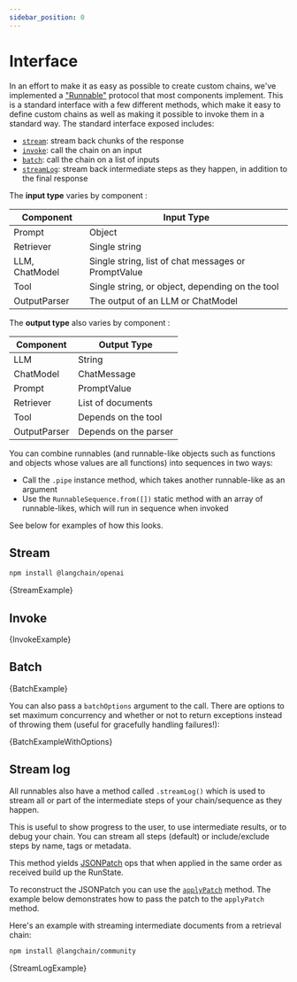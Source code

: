 ```yaml
---
sidebar_position: 0
---
```



# Interface

In an effort to make it as easy as possible to create custom chains, we've implemented a ["Runnable"](https://api.js.langchain.com/classes/schema_runnable.Runnable.html) protocol that most components implement.
This is a standard interface with a few different methods, which make it easy to define custom chains as well as making it possible to invoke them in a standard way. The standard interface exposed includes:

- [`stream`](/docs/expression_language/interface#stream): stream back chunks of the response
- [`invoke`](/docs/expression_language/interface#invoke): call the chain on an input
- [`batch`](/docs/expression_language/interface#batch): call the chain on a list of inputs
- [`streamLog`](/docs/expression_language/interface#stream-log): stream back intermediate steps as they happen, in addition to the final response

The **input type** varies by component :

| Component      | Input Type                                          |
| -------------- | --------------------------------------------------- |
| Prompt         | Object                                              |
| Retriever      | Single string                                       |
| LLM, ChatModel | Single string, list of chat messages or PromptValue |
| Tool           | Single string, or object, depending on the tool     |
| OutputParser   | The output of an LLM or ChatModel                   |

The **output type** also varies by component :

| Component    | Output Type           |
| ------------ | --------------------- |
| LLM          | String                |
| ChatModel    | ChatMessage           |
| Prompt       | PromptValue           |
| Retriever    | List of documents     |
| Tool         | Depends on the tool   |
| OutputParser | Depends on the parser |

You can combine runnables (and runnable-like objects such as functions and objects whose values are all functions) into sequences in two ways:

- Call the `.pipe` instance method, which takes another runnable-like as an argument
- Use the `RunnableSequence.from([])` static method with an array of runnable-likes, which will run in sequence when invoked

See below for examples of how this looks.

## Stream



<IntegrationInstallTooltip></IntegrationInstallTooltip>

```bash npm2yarn
npm install @langchain/openai
```

<CodeBlock language="typescript">{StreamExample}</CodeBlock>

## Invoke


<CodeBlock language="typescript">{InvokeExample}</CodeBlock>

## Batch


<CodeBlock language="typescript">{BatchExample}</CodeBlock>

You can also pass a `batchOptions` argument to the call. There are options to set maximum concurrency
and whether or not to return exceptions instead of throwing them (useful for gracefully handling failures!):


<CodeBlock language="typescript">{BatchExampleWithOptions}</CodeBlock>

## Stream log

All runnables also have a method called `.streamLog()` which is used to stream all or part of the intermediate steps of your chain/sequence as they happen.

This is useful to show progress to the user, to use intermediate results, or to debug your chain.
You can stream all steps (default) or include/exclude steps by name, tags or metadata.

This method yields [JSONPatch](https://jsonpatch.com/) ops that when applied in the same order as received build up the RunState.

To reconstruct the JSONPatch you can use the [`applyPatch`](https://api.js.langchain.com/functions/langchain_core_utils_json_patch.applyPatch.html) method.
The example below demonstrates how to pass the patch to the `applyPatch` method.

Here's an example with streaming intermediate documents from a retrieval chain:


```bash npm2yarn
npm install @langchain/community
```

<CodeBlock language="typescript">{StreamLogExample}</CodeBlock>
